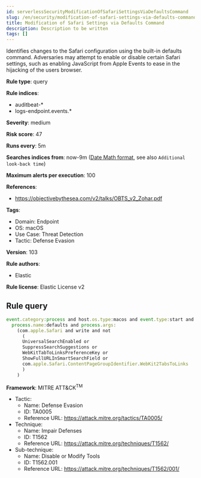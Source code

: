 ```yaml
---
id: serverlessSecurityModificationOfSafariSettingsViaDefaultsCommand
slug: /en/security/modification-of-safari-settings-via-defaults-command
title: Modification of Safari Settings via Defaults Command
description: Description to be written
tags: []
---
```


<div id="modification-of-safari-settings-via-defaults-command"></div>

Identifies changes to the Safari configuration using the built-in defaults command. Adversaries may attempt to enable or disable certain Safari settings, such as enabling JavaScript from Apple Events to ease in the hijacking of the users browser.

**Rule type**: query

**Rule indices**: 

* auditbeat-*
* logs-endpoint.events.*

**Severity**: medium

**Risk score**: 47

**Runs every**: 5m

**Searches indices from**: now-9m ([Date Math format](((ref))/common-options.html#date-math), see also <DocLink id="serverlessSecurityRulesUiCreate" section="set-the-rules-schedule">`Additional look-back time`</DocLink>)

**Maximum alerts per execution**: 100

**References**: 

* https://objectivebythesea.com/v2/talks/OBTS_v2_Zohar.pdf

**Tags**: 

* Domain: Endpoint
* OS: macOS
* Use Case: Threat Detection
* Tactic: Defense Evasion

**Version**: 103

**Rule authors**: 

* Elastic

**Rule license**: Elastic License v2

## Rule query

```js
event.category:process and host.os.type:macos and event.type:start and
  process.name:defaults and process.args:
    (com.apple.Safari and write and not
      (
      UniversalSearchEnabled or
      SuppressSearchSuggestions or
      WebKitTabToLinksPreferenceKey or
      ShowFullURLInSmartSearchField or
      com.apple.Safari.ContentPageGroupIdentifier.WebKit2TabsToLinks
      )
    )

```

**Framework**: MITRE ATT&CK<sup>TM</sup>

* Tactic:
    * Name: Defense Evasion
    * ID: TA0005
    * Reference URL: https://attack.mitre.org/tactics/TA0005/
* Technique:
    * Name: Impair Defenses
    * ID: T1562
    * Reference URL: https://attack.mitre.org/techniques/T1562/
* Sub-technique:
    * Name: Disable or Modify Tools
    * ID: T1562.001
    * Reference URL: https://attack.mitre.org/techniques/T1562/001/

